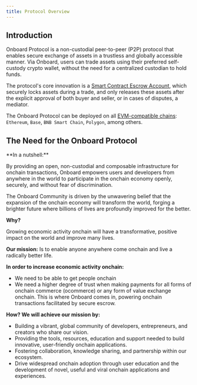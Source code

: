 ```yaml
---
title: Protocol Overview
---
```


## Introduction

Onboard Protocol is a non-custodial peer-to-peer (P2P) protocol that enables secure exchange of assets in a trustless and globally accessible manner. Via Onboard, users can trade assets using their preferred self-custody crypto wallet, without the need for a centralized custodian to hold funds.

The protocol's core innovation is a [Smart Contract Escrow Account](/protocol-concepts/scea-overview), which securely locks assets during a trade, and only releases these assets after the explicit approval of both buyer and seller, or in cases of disputes, a mediator.

The Onboard Protocol can be deployed on all [EVM-compatible chains](https://defillama.com/chains/EVM): `Ethereum`, `Base`, `BNB Smart Chain`, `Polygon`, among others.

## The Need for the Onboard Protocol

<Tip>
**In a nutshell:**<br/>

By providing an open, non-custodial and composable infrastructure for onchain transactions, Onboard empowers users and developers from anywhere in the world to participate in the onchain economy openly, securely, and without fear of discrimination.
</Tip>

The Onboard Community is driven by the unwavering belief that the expansion of the onchain economy will transform the world, forging a brighter future where billions of lives are profoundly improved for the better.

**Why?**

Growing economic activity onchain will have a transformative, positive impact on the world and improve many lives.

**Our mission:** Is to enable anyone anywhere come onchain and live a radically better life.

**In order to increase economic activity onchain:**
- We need to be able to get people onchain
- We need a higher degree of trust when making payments for all forms of onchain commerce (ocommerce) or any form of value exchange onchain. This is where Onboard comes in, powering onchain transactions facilitated by secure escrow.

**How? We will achieve our mission by:**
- Building a vibrant, global community of developers, entrepreneurs, and creators who share our vision.
- Providing the tools, resources, education and support needed to build innovative, user-friendly onchain applications.
- Fostering collaboration, knowledge sharing, and partnership within our ecosystem.
- Drive widespread onchain adoption through user education and the development of novel, useful and viral onchain applications and experiences.